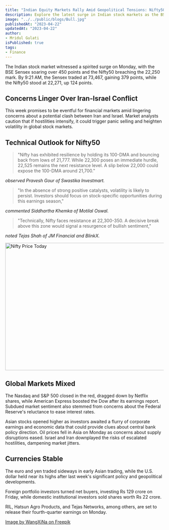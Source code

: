 ```yaml
---
title: "Indian Equity Markets Rally Amid Geopolitical Tensions: Nifty50 Surges Past 22,250 Mark"
description: Explore the latest surge in Indian stock markets as the BSE Sensex and Nifty50 gain amid ongoing Iran-Israel tensions. Get insights into the technical outlook, investor strategies, global market reactions, and key earnings reports affecting market trends.
image: "../../public/blogs/Bull.jpg"
publishedAt: "2023-04-22"
updatedAt: "2023-04-22"
author: 
- Mridul Gulati
isPublished: true
tags: 
- Finance
---
```


The Indian stock market witnessed a spirited surge on Monday, with the BSE Sensex soaring over 450 points and the Nifty50 breaching the 22,250 mark. By 9:21 AM, the Sensex traded at 73,467, gaining 379 points, while the Nifty50 stood at 22,271, up 124 points.

## Concerns Linger Over Iran-Israel Conflict

This week promises to be eventful for financial markets amid lingering concerns about a potential clash between Iran and Israel. Market analysts caution that if hostilities intensify, it could trigger panic selling and heighten volatility in global stock markets.

## Technical Outlook for Nifty50

> "Nifty has exhibited resilience by holding its 100-DMA and bouncing back from lows of 21,777. While 22,300 poses an immediate hurdle, 22,525 remains the next resistance level. A slip below 22,000 could expose the 100-DMA around 21,700."

*observed Pravesh Gour of Swastika Investmart.*

> "In the absence of strong positive catalysts, volatility is likely to persist. Investors should focus on stock-specific opportunities during this earnings season,"

*commented Siddhartha Khemka of Motilal Oswal.*

> "Technically, Nifty faces resistance at 22,300-350. A decisive break above this zone would signal a resurgence of bullish sentiment," 

*noted Tejas Shah of JM Financial and BlinkX.*

<Image
  src="/blogs/Stock.jpg"
  width="718"
  height="404"
  alt="Nifty Price Today"
  sizes="100vw"
/>
## Global Markets Mixed

The Nasdaq and S&P 500 closed in the red, dragged down by Netflix shares, while American Express boosted the Dow after its earnings report. Subdued market sentiment also stemmed from concerns about the Federal Reserve's reluctance to ease interest rates.

Asian stocks opened higher as investors awaited a flurry of corporate earnings and economic data that could provide clues about central bank policy direction.
Oil prices fell in Asia on Monday as concerns about supply disruptions eased. Israel and Iran downplayed the risks of escalated hostilities, dampening market jitters.

## Currencies Stable

The euro and yen traded sideways in early Asian trading, while the U.S. dollar held near its highs after last week's significant policy and geopolitical developments.

Foreign portfolio investors turned net buyers, investing Rs 129 crore on Friday, while domestic institutional investors sold shares worth Rs 22 crore.

RIL, Hatsun Agro Products, and Tejas Networks, among others, are set to release their fourth-quarter earnings on Monday.

[Image by WangXiNa on Freepik](https://www.freepik.com/free-ai-image/financial-investment-bull-market_65695918.htm#query=stock%20market%20bull&position=2&from_view=keyword&track=ais&uuid=280f104d-85b9-43b5-a899-43339835a1fb)

